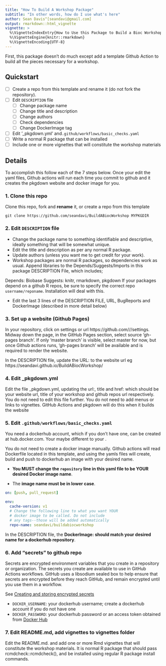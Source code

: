 ---
title: "How To Build A Workshop Package"
subtitle: "In other words, how do I use what's here"
author: Sean Davis^[seandavi@gmail.com]
output: rmarkdown::html_vignette
vignette: >
  %\VignetteIndexEntry{How to Use this Package to Build a Bioc Workshop}
  %\VignetteEngine{knitr::rmarkdown}
  %\VignetteEncoding{UTF-8}
---

First, this package doesn't do much except add a template Github Action to
build all the pieces necessary for a workshop.

## Quickstart

- [ ] Create a repo from this template and rename it (do not fork the repository).
- [ ] Edit `DESCRIPTION` file
  - [ ] Change package name
  - [ ] Change title and description
  - [ ] Change authors
  - [ ] Check dependencies
  - [ ] Change DockerImage tag
- [ ] Edit '_pkgdown.yml' and`.github/workflows/basic_checks.yaml`
- [ ] Write a normal R package that can be installed
- [ ] Include one or more vignettes that will constitute the workshop materials

## Details

To accomplish this follow each of the 7 steps below. Once your edit the yaml files, Github actions will run each time you commit to github and it creates the pkgdown website and docker image for you. 

### 1. Clone this repo
Clone this repo, fork and **rename** it, or create a repo from this template

```
git clone https://github.com/seandavi/BuildABiocWorkshop MYPKGDIR
```

### 2. Edit `DESCRIPTION` file

- Change the package name to something identifiable and descriptive, ideally 
something that will be somewhat unique. 
- Edit the title and description as per any normal R package.
- Update authors (unless you want me to get credit for your work).
- Workshop packages are normal R packages, so dependencies work as usual. Append libraries to the Depends/Suggests/Imports in this package DESCRIPTION File, which includes;

Depends: 
    Biobase
Suggests: 
    knitr,
    rmarkdown,
    pkgdown
  If your packages depend on a github R repos, be sure to specify the correct repo `username/reponame`.  Installation will deal with this. 
 
- Edit the last 3 lines of the DESCRIPTION FILE, URL, BugReports and DockerImage (described in more detail below)

### 3. Set up a website (Github Pages)

In your repository, click on settings or url https://github.com/<github username>/<workshop repos name>/settings.  Midway down the page, in the GitHub Pages section, select source 'gh-pages branch'.  If only 'master branch' is visible, select master for now, but once Github actions runs, 'gh-pages branch' will be available and is required to render the website. 
  
In the DESCRIPTION file, update the URL: to the website url eg https://seandavi.github.io/BuildABiocWorkshop/

### 4. Edit _pkgdown.yml

Edit the file _pkgdown.yml, updating the url:, title and href: which should be your website url, title of your workshop and github repos url respectively.  You do not need to edit this file further. You do not need to add menus or links to vignettes. GitHub Actions and pkgdown will do this when it builds the website

### 5. Edit `.github/workflows/basic_checks.yaml`

You need a dockerhub account, which if you don't have one, can be created at hub.docker.com.  Your <docker user name> maybe different to your <gitub username name>. 

You do not need to create a docker image manually. Github actions will read Dockerfile located in this template, and using the yamls files will create, build and push to dockerhub an image with your desired name. 

- **You MUST change the `repository` line in this yaml file to be YOUR desired Docker image name**. 

- The **image name must be in lower case**.




```yaml
on: [push, pull_request]

env:
  cache-version: v1
  # Change the following line to what you want YOUR
  # docker image to be called. Do not include 
  # any tags--those will be added automatically
  repo-name: seandavi/buildabiocworkshop
```

In the DESCRIPTION file, the **DockerImage: should match your desired name for a dockerhub repository**.

### 6. Add "secrets" to github repo

Secrets are encrypted environment variables that you create in a
repository or organization. The secrets you create are available to
use in GitHub Actions workflows. GitHub uses a libsodium sealed box to
help ensure that secrets are encrypted before they reach GitHub, and
remain encrypted until you use them in a workflow.
 
See [Creating and storing encrypted secrets](https://help.github.com/en/actions/configuring-and-managing-workflows/creating-and-storing-encrypted-secrets)

- `DOCKER_USERNAME`: your dockerhub username; create a dockerhub account if you do not have one
- `DOCKER_PASSWORD`: your dockerhub password or an access token obtained from [Docker Hub][]

[Docker Hub]: https://hub.docker.com/settings/security


### 7. Edit README.md, add vignettes to vignettes folder
Edit the README.md. and add one or more Rmd vignettes that will constitute the workshop materials. It is normal R package that should pass rcmdcheck::rcmdcheck(), and be installed using regular R package install commands.  


